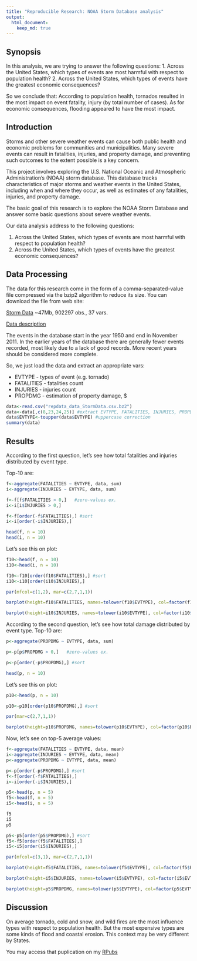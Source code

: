 ```yaml
---
title: "Reproducible Research: NOAA Storm Database analysis"
output: 
  html_document:
    keep_md: true
---
```


## Synopsis
In this analysis, we are trying to answer the following questions:
1. Across the United States, which types of events are most harmful with respect to population health?
2. Across the United States, which types of events have the greatest economic consequences?


So we conclude that:
According to population health, tornados resulted in the most impact on event fatality, injury (by total number of cases). As for economic consequences, flooding appeared to have the most impact.

## Introduction

Storms and other severe weather events can cause both public health and economic problems for communities and municipalities. Many severe events can result in fatalities, injuries, and property damage, and preventing such outcomes to the extent possible is a key concern.

This project involves exploring the U.S. National Oceanic and Atmospheric Administration's (NOAA) storm database. This database tracks characteristics of major storms and weather events in the United States, including when and where they occur, as well as estimates of any fatalities, injuries, and property damage.

The basic goal of this research is to explore the NOAA Storm Database and answer some basic questions about severe weather events.

Our data analysis address to the following questions:

1) Across the United States, which types of events are most harmful with respect to population health?
2) Across the United States, which types of events have the greatest economic consequences?


## Data Processing

The data for this research come in the form of a comma-separated-value file compressed via the bzip2 algorithm to reduce its size. You can download the file from web site:


[Storm Data](https://d396qusza40orc.cloudfront.net/repdata%2Fdata%2FStormData.csv.bz2) ~47Mb, 902297 obs., 37 vars.


[Data description](https://d396qusza40orc.cloudfront.net/repdata%2Fpeer2_doc%2Fpd01016005curr.pdf)


The events in the database start in the year 1950 and end in November 2011. In the earlier years of the database there are generally fewer events recorded, most likely due to a lack of good records. More recent years should be considered more complete.


So, we just load the data and extract an appropriate vars:


- EVTYPE - types of event (e.g. tornado)
- FATALITIES - fatalities count
- INJURIES - injuries count
- PROPDMG - estimation of property damage, $


```r

data<-read.csv("repdata_data_StormData.csv.bz2")
data<-data[,c(8,23,24,25)] #extract EVTYPE, FATALITIES, INJURIES, PROPDMG
data$EVTYPE<-toupper(data$EVTYPE) #uppercase correction
summary(data)

```


## Results


According to the first question, let's see how total fatalities and injuries distributed by event type. 


Top-10 are:
```r
f<-aggregate(FATALITIES ~ EVTYPE, data, sum)
i<-aggregate(INJURIES ~ EVTYPE, data, sum)

f<-f[f$FATALITIES > 0,]   #zero-values ex.
i<-i[i$INJURIES > 0,]

f<-f[order(-f$FATALITIES),] #sort
i<-i[order(-i$INJURIES),]

head(f, n = 10)
head(i, n = 10)

```

Let's see this on plot:

```r
f10<-head(f, n = 10)
i10<-head(i, n = 10)

f10<-f10[order(f10$FATALITIES),] #sort
i10<-i10[order(i10$INJURIES),]

par(mfcol=c(1,2), mar=c(2,7,1,1))

barplot(height=f10$FATALITIES, names=tolower(f10$EVTYPE), col=factor(f10$EVTYPE), horiz=T, las=1, main = "Total fatalities")

barplot(height=i10$INJURIES, names=tolower(i10$EVTYPE), col=factor(i10$EVTYPE), horiz=T, las=1, main = "Total injuries")

```

According to the second question, let's see how total damage distributed by event type. 
Top-10 are:
```r
p<-aggregate(PROPDMG ~ EVTYPE, data, sum)

p<-p[p$PROPDMG > 0,]   #zero-values ex.

p<-p[order(-p$PROPDMG),] #sort

head(p, n = 10)

```

Let's see this on plot:

```r
p10<-head(p, n = 10)

p10<-p10[order(p10$PROPDMG),] #sort

par(mar=c(2,7,1,1))

barplot(height=p10$PROPDMG, names=tolower(p10$EVTYPE), col=factor(p10$EVTYPE), horiz=T, las=1, main = "Total property damage, $")

```

Now, let's see on top-5 average values:

```r
f<-aggregate(FATALITIES ~ EVTYPE, data, mean)
i<-aggregate(INJURIES ~ EVTYPE, data, mean)
p<-aggregate(PROPDMG ~ EVTYPE, data, mean)

p<-p[order(-p$PROPDMG),] #sort
f<-f[order(-f$FATALITIES),] 
i<-i[order(-i$INJURIES),]

p5<-head(p, n = 5)
f5<-head(f, n = 5)
i5<-head(i, n = 5)

f5
i5
p5

p5<-p5[order(p5$PROPDMG),] #sort
f5<-f5[order(f5$FATALITIES),] 
i5<-i5[order(i5$INJURIES),]

par(mfcol=c(3,1), mar=c(2,7,1,1))

barplot(height=f5$FATALITIES, names=tolower(f5$EVTYPE), col=factor(f5$EVTYPE), horiz=T, las=1, main = "Average fatalities")

barplot(height=i5$INJURIES, names=tolower(i5$EVTYPE), col=factor(i5$EVTYPE), horiz=T, las=1, main = "Average injuries")

barplot(height=p5$PROPDMG, names=tolower(p5$EVTYPE), col=factor(p5$EVTYPE), horiz=T, las=1, main = "Average property damage, $")

```

## Discussion


On average tornado, cold and snow, and wild fires are the most influence types with respect to population health. But the most expensive types are some kinds of flood and coastal erosion.
This context may be very different by States.


You may access that puplication on my [RPubs](https://rpubs.com/Ellariel/noaa)



